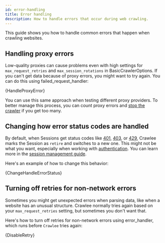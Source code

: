 ```yaml
---
id: error-handling
title: Error handling
description: How to handle errors that occur during web crawling.
---
```




This guide shows you how to handle common errors that happen when crawling websites.

## Handling proxy errors

Low-quality proxies can cause problems even with high settings for `max_request_retries` and `max_session_rotations` in <ApiLink to="class/BasicCrawlerOptions">BasicCrawlerOptions</ApiLink>. If you can't get data because of proxy errors, you might want to try again. You can do this using <ApiLink to="class/BasicCrawler#failed_request_handler">failed_request_handler</ApiLink>:

<RunnableCodeBlock className="language-python" language="python">
    {HandleProxyError}
</RunnableCodeBlock>

You can use this same approach when testing different proxy providers. To better manage this process, you can count proxy errors and [stop the crawler](../examples/crawler-stop) if you get too many.

## Changing how error status codes are handled

By default, when <ApiLink to="class/Session">Sessions</ApiLink> get status codes like [401](https://developer.mozilla.org/en-US/docs/Web/HTTP/Reference/Status/401), [403](https://developer.mozilla.org/en-US/docs/Web/HTTP/Reference/Status/403), or [429](https://developer.mozilla.org/en-US/docs/Web/HTTP/Reference/Status/429), Crawlee marks the <ApiLink to="class/Session">Session</ApiLink> as `retire` and switches to a new one. This might not be what you want, especially when working with [authentication](./logging-in-with-a-crawler). You can learn more in the [session management guide](./session-management).

Here's an example of how to change this behavior:

<RunnableCodeBlock className="language-python" language="python">
    {ChangeHandleErrorStatus}
</RunnableCodeBlock>

## Turning off retries for non-network errors

Sometimes you might get unexpected errors when parsing data, like when a website has an unusual structure. Crawlee normally tries again based on your `max_request_retries` setting, but sometimes you don't want that.

Here's how to turn off retries for non-network errors using <ApiLink to="class/BasicCrawler#error_handler">error_handler</ApiLink>, which runs before `Crawlee` tries again:

<RunnableCodeBlock className="language-python" language="python">
    {DisableRetry}
</RunnableCodeBlock>
